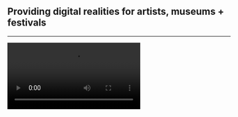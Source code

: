 
## Providing digital realities for artists, museums + festivals

---

<Video src="/luyang.webp" alt="Dancer in front of screen" />

### Lu Yang

Curation, programming and digital.

- [The Binary World](https://www.sydneyoperahouse.com/events/whats-on/dance/2022/lu-yang-doku.html): **Sydney Opera House** (2022)
- [Doku](https://doku.acmi.net.au): **ACMI** (2021)
- [Delusional World](https://luyang.acmi.net.au): **ACMI** (2020)

---

<Video src="/mona.webp" alt="People waiting in line" />

### [Hypertickets](https://hyper.tickets)

Modern digital tickets for museums and festivals.

- **Rising**: (2021—current)
- **Museum of Old and New Art**: (2021—current)
- **Mona Foma**: (2022—current)
- **Dark Mofo**: (2022—current)

---

<Video src="/150.webp" alt="150 Lonsdale" />

### [Stanislava Pinchuk](https://stanislavapinchuk.com)

We made the climate change detector which powers dynamic lighting on the facade of 150 Lonsdale, where it will stay for the next 15 years.

- [Broached Commissions](https://www.broachedcommissions.com/): [Wesley Place](https://www.wesleyplace.com.au/news/news-details/2022/09/14/introducing-axionome-by-stanislava-pinchuk) (2022—current)

---

<Video src="/miracle.webp" alt="Art exhibition photo" />

### Patricia Piccinini 

Audio/visual guide for major exhibition.

- [A Miracle Constantly Repeated](https://miracle.rising.melbourne): **Rising** (2021—2022)

---

<Video src="/faux-mo.webp" alt="Mountain FM" />

### FAUX MO / [Mona Foma](https://monafoma.net.au)

Live streaming, 3D animations, and hard vibes.

- **Mountain FM**: (2021)
- **House Party**: (2022)

---

<Video src="/saddest-factory.webp" alt="Phoebe Bridgers at office desk" />

### JAGJAGUWAR

Design and development, websites for record labels.

- [Saddest Factory Records](https://saddestfactoryrecords.com)
- [XAGXAGUVAR](https://xag.jagjaguwar.com)

---

### Open Source

We develop, maintain, and use much of the technology in our digital experiences.

- **[Ultra](https://ultrajs.dev)**: Zero-Legacy Deno/React Suspense SSR Framework

---

### Company Status: <span>Open 4 Business</span>

<Split>

<div>

#### In Progress:

- **[Powerhouse Sydney](https://www.maas.museum/new-powerhouse)**: Digital renewal
- **[Rising](https://rising.melbourne)**: Program and ticketing digital platform
- **National Communications Museum**: Touchscreen interfaces
- **Mona/Mona Foma/Darklab**: Ticket resales

</div>


<div>

#### Recently Completed:

- **[Rising](https://rising.melbourne)**: Program and ticketing digital platform (2021 + 2022)
- **Australia Arts Council**: [Liveworks Day for Night Rave](https://hubs.mozilla.com/D9Md29D/liveworks-day-for-night-rave) (2021)
- **Australia Arts Council**: [Atong Atem Digital Exhibition](https://hubs.mozilla.com/hs6uinL/enormous-timely-soiree) (2020)
- **[Melbourne Fringe](https://melbournefringe.com.au)**: Self-service uploader for community submissions

</div>

</Split>

<Split>

<div>

#### Exhibitionist is directed by:

- [Omar Mashaal](mailto:omar@exhibitionist.digital)
- omar@exhibitionist.digital
- [Mat Spisbah](mailto:mat@exhibitionist.digital)
- mat@exhibitionist.digital

</div>

<div>

#### Team:

- [Blake Williams](https://github.com/shabbyrobe)
- [Henry Lai-Pyne](https://www.eek-henry.com/)
- [Melanie Huang](https://melaniehuang.com/)
- [Henry Rowe](https://soundcloud.com/outhousemelbourne)
- [James Edmonds](https://github.com/deckchairlabs)

</div>

</Split>

---
